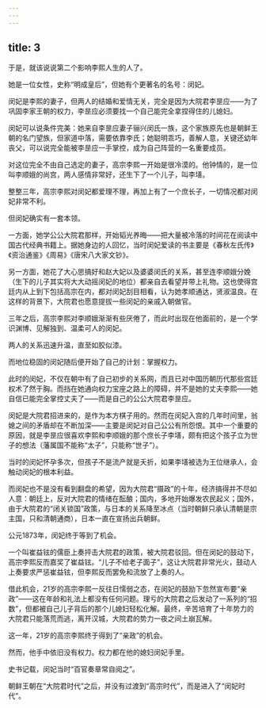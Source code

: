 ```yaml
---
---
---
```

title: 3
---



于是，就该说说第二个影响李熙人生的人了。

她是一位女性，史称“明成皇后”，但她有个更著名的名号：闵妃。

闵妃是李熙的妻子，但两人的结婚和爱情无关，完全是因为大院君李昰应——为了巩固李家王朝的权力，李昰应必须要找一个自己能完全拿捏得住的儿媳妇。

闵妃可以说条件完美：她来自李昰应妻子骊兴闵氏一族，这个家族原先也是朝鲜王朝的名门望族，但家道中落，需要依靠李氏；她聪明乖巧，善解人意，关键还幼年丧父，可以说完全能被李昰应一手掌控，成为自己阵营的一名重要成员。

对这位完全不由自己选定的妻子，高宗李熙一开始是很冷漠的。他钟情的，是一位叫李顺娥的尚宫，两人感情非常好，还生下了一个儿子，叫李墡。

整整三年，高宗李熙对闵妃都爱理不理，再加上有了一个庶长子，一切情况都对闵妃非常不利。

但闵妃确实有一套本领。

一方面，她学公公大院君那样，开始韬光养晦——把大量被冷落的时间花在阅读中国古代经典书籍上。据她身边的人回忆，当时闵妃爱读的书主要是《春秋左氏传》《资治通鉴》《周易》《唐宋八大家文钞》。

另一方面，她花了大心思搞好和赵大妃以及婆婆闵氏的关系，甚至连李顺娥分娩（生下的儿子其实将大大动摇闵妃的地位）都亲自去看望并带上礼物。这也使得宫廷内从上到下包括高宗在内，都对闵妃刮目相看，认为她孝顺通达，贤淑温良。在这样的背景下，大院君也愿意提拔一些闵妃的亲戚入朝做官。

三年之后，高宗李熙对李顺娥渐渐有些厌倦了，而此时出现在他面前的，是一个学识渊博、见解独到、温柔可人的闵妃。

两人的关系迅速升温，直至如胶似漆。

而地位稳固的闵妃随后便开始了自己的计划：掌握权力。

此时的闵妃，不仅在朝中有了自己初步的关系网，而且已对中国历朝历代那些宫廷权术了然于胸。而挡在她通向权力宝座之路上的障碍，并不是她的丈夫李熙——她自信已能完全掌控丈夫了——而是自己的公公大院君李昰应。

闵妃是大院君招进来的，是作为本方棋子用的。然而在闵妃入宫的几年时间里，翁媳之间的矛盾却在不断加深——主要是闵妃对自己公公有所怨恨。其中一个重要的原因，就是李昰应很喜欢李熙和李顺娥的那个庶长子李墡，颇有把这个孩子立为世子的想法（藩属国不能称“太子”，只能称“世子”）。

当时的闵妃怀孕多次，但孩子不是流产就是夭折，如果李墡被选为王位继承人，会触动闵妃的根本利益。

而闵妃也不是没有看到翻盘的希望，因为大院君“摄政”的十年，经济搞得并不尽如人意：朝廷上，反对大院君的情绪在酝酿；国内，多地开始爆发农民起义；国外，由于大院君的“闭关锁国”政策，与日本的关系降至冰点（当时朝鲜只承认清朝是宗主国，只和清朝通商），日本一直在宣扬出兵朝鲜。

公元1873年，闵妃终于等到了机会。

一个叫崔益铉的儒臣上奏抨击大院君的政策，被大院君驳回。但在闵妃的鼓动下，高宗李熙反而嘉奖了崔益铉。“儿子不给老子面子”，这让大院君非常光火，鼓动人上奏要求严惩崔益铉，但李熙反而罢免和流放了上奏的人。

借此机会，21岁的高宗李熙一反往日懦弱之态，在闵妃的鼓励下忽然宣布要“亲政”——这在年龄和礼法上都没有任何问题。理亏的大院君之后发动了一系列的“招数”，但都被自己儿子背后的那个儿媳妇轻松化解。最终，辛苦培育了十年势力的大院君只能落荒而逃，离开汉城，大院君的势力一夜之间土崩瓦解。

这一年，21岁的高宗李熙终于得到了“亲政”的机会。

然而，他手中依旧没有权力。权力都在他的媳妇闵妃手里。

史书记载，闵妃当时“百官奏章常自阅之”。

朝鲜王朝在“大院君时代”之后，并没有过渡到“高宗时代”，而是进入了“闵妃时代”。